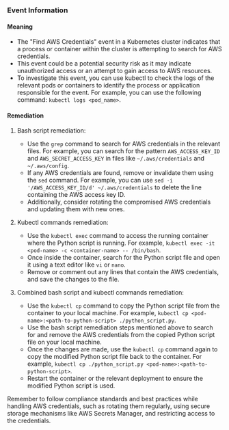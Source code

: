 
### Event Information

#### Meaning

- The "Find AWS Credentials" event in a Kubernetes cluster indicates that a process or container within the cluster is attempting to search for AWS credentials.
- This event could be a potential security risk as it may indicate unauthorized access or an attempt to gain access to AWS resources.
- To investigate this event, you can use kubectl to check the logs of the relevant pods or containers to identify the process or application responsible for the event. For example, you can use the following command: `kubectl logs <pod_name>`.

#### Remediation

1. Bash script remediation:
   - Use the `grep` command to search for AWS credentials in the relevant files. For example, you can search for the pattern `AWS_ACCESS_KEY_ID` and `AWS_SECRET_ACCESS_KEY` in files like `~/.aws/credentials` and `~/.aws/config`.
   - If any AWS credentials are found, remove or invalidate them using the `sed` command. For example, you can use `sed -i '/AWS_ACCESS_KEY_ID/d' ~/.aws/credentials` to delete the line containing the AWS access key ID.
   - Additionally, consider rotating the compromised AWS credentials and updating them with new ones.

2. Kubectl commands remediation:
   - Use the `kubectl exec` command to access the running container where the Python script is running. For example, `kubectl exec -it <pod-name> -c <container-name> -- /bin/bash`.
   - Once inside the container, search for the Python script file and open it using a text editor like `vi` or `nano`.
   - Remove or comment out any lines that contain the AWS credentials, and save the changes to the file.

3. Combined bash script and kubectl commands remediation:
   - Use the `kubectl cp` command to copy the Python script file from the container to your local machine. For example, `kubectl cp <pod-name>:<path-to-python-script> ./python_script.py`.
   - Use the bash script remediation steps mentioned above to search for and remove the AWS credentials from the copied Python script file on your local machine.
   - Once the changes are made, use the `kubectl cp` command again to copy the modified Python script file back to the container. For example, `kubectl cp ./python_script.py <pod-name>:<path-to-python-script>`.
   - Restart the container or the relevant deployment to ensure the modified Python script is used.

Remember to follow compliance standards and best practices while handling AWS credentials, such as rotating them regularly, using secure storage mechanisms like AWS Secrets Manager, and restricting access to the credentials.

